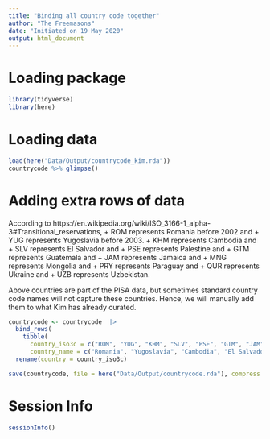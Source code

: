 ```yaml
---
title: "Binding all country code together"
author: "The Freemasons"
date: "Initiated on 19 May 2020"
output: html_document
---
```


# Loading package 
```r
library(tidyverse)
library(here)
```

# Loading data
```r
load(here("Data/Output/countrycode_kim.rda"))
countrycode %>% glimpse()
```


# Adding extra rows of data

According to https://en.wikipedia.org/wiki/ISO_3166-1_alpha-3#Transitional_reservations, 
+ ROM represents Romania before 2002 and 
+ YUG represents Yugoslavia before 2003. 
+ KHM represents Cambodia and
+ SLV represents El Salvador and
+ PSE represents Palestine and 
+ GTM represents Guatemala and
+ JAM represents Jamaica and
+ MNG represents Mongolia and
+ PRY represents Paraguay and
+ QUR represents Ukraine and
+ UZB represents Uzbekistan.


Above countries are part of the PISA data, but sometimes standard country code names will not capture these countries. Hence, we will manually add them to what Kim has already curated. 

```r
countrycode <- countrycode  |>  
  bind_rows(
    tibble(
      country_iso3c = c("ROM", "YUG", "KHM", "SLV", "PSE", "GTM", "JAM", "MNG", "PRY", "QUR", "UZB"), 
      country_name = c("Romania", "Yugoslavia", "Cambodia", "El Salvador", "Palestine", "Guatemala", "Jamaica", "Mongolia", "Paraguay", "Ukraine", "Uzbekistan"))) |> 
  rename(country = country_iso3c)
```


```r
save(countrycode, file = here("Data/Output/countrycode.rda"), compress = "xz")
```

# Session Info

```r
sessionInfo()
```